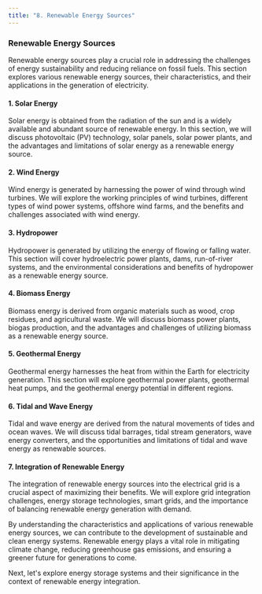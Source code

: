 ```yaml
---
title: "8. Renewable Energy Sources"
---
```


### Renewable Energy Sources

Renewable energy sources play a crucial role in addressing the challenges of energy sustainability and reducing reliance on fossil fuels. This section explores various renewable energy sources, their characteristics, and their applications in the generation of electricity.

#### 1. Solar Energy

Solar energy is obtained from the radiation of the sun and is a widely available and abundant source of renewable energy. In this section, we will discuss photovoltaic (PV) technology, solar panels, solar power plants, and the advantages and limitations of solar energy as a renewable energy source.

#### 2. Wind Energy

Wind energy is generated by harnessing the power of wind through wind turbines. We will explore the working principles of wind turbines, different types of wind power systems, offshore wind farms, and the benefits and challenges associated with wind energy.

#### 3. Hydropower

Hydropower is generated by utilizing the energy of flowing or falling water. This section will cover hydroelectric power plants, dams, run-of-river systems, and the environmental considerations and benefits of hydropower as a renewable energy source.

#### 4. Biomass Energy

Biomass energy is derived from organic materials such as wood, crop residues, and agricultural waste. We will discuss biomass power plants, biogas production, and the advantages and challenges of utilizing biomass as a renewable energy source.

#### 5. Geothermal Energy

Geothermal energy harnesses the heat from within the Earth for electricity generation. This section will explore geothermal power plants, geothermal heat pumps, and the geothermal energy potential in different regions.

#### 6. Tidal and Wave Energy

Tidal and wave energy are derived from the natural movements of tides and ocean waves. We will discuss tidal barrages, tidal stream generators, wave energy converters, and the opportunities and limitations of tidal and wave energy as renewable sources.

#### 7. Integration of Renewable Energy

The integration of renewable energy sources into the electrical grid is a crucial aspect of maximizing their benefits. We will explore grid integration challenges, energy storage technologies, smart grids, and the importance of balancing renewable energy generation with demand.

By understanding the characteristics and applications of various renewable energy sources, we can contribute to the development of sustainable and clean energy systems. Renewable energy plays a vital role in mitigating climate change, reducing greenhouse gas emissions, and ensuring a greener future for generations to come.

Next, let's explore energy storage systems and their significance in the context of renewable energy integration.
